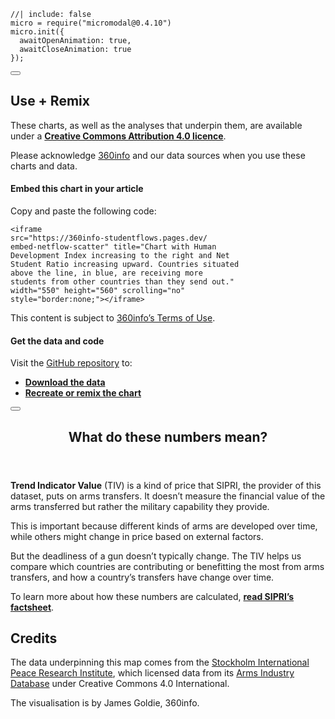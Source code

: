 <!-- initialise miromodal.js -->

```ojs
//| include: false
micro = require("micromodal@0.4.10")
micro.init({
  awaitOpenAnimation: true,
  awaitCloseAnimation: true
});
```

::::::: {#modal-useremix .modal .micromodal-slide aria-hidden="true"}
:::::: {.modal__overlay tabindex="-1" data-micromodal-close="true"}
::::: {.modal__container role="dialog" aria-modal="true" aria-labelledby="modal-useremix-title"}

<button class="modal__close" aria-label="Close modal" data-micromodal-close></button>

:::: {#modal-useremix-content}
## Use + Remix

These charts, as well as the analyses that underpin them, are available under a [**Creative Commons Attribution 4.0 licence**](https://creativecommons.org/licenses/by/4.0).

Please acknowledge [360info](https://360info.org) and our data sources when you use these charts and data.

#### Embed this chart in your article

Copy and paste the following code:

::: {.embedcode}
```
<iframe
src="https://360info-studentflows.pages.dev/
embed-netflow-scatter" title="Chart with Human
Development Index increasing to the right and Net
Student Ratio increasing upward. Countries situated
above the line, in blue, are receiving more
students from other countries than they send out."
width="550" height="560" scrolling="no"
style="border:none;"></iframe>
```
:::

This content is subject to [360info's Terms of Use](https://newshub.360info.org/page/terms).

#### Get the data and code

Visit the [GitHub repository](https://github.com/360-info/report-template/tree/main/data) to:

* [**Download the data**](https://github.com/360-info/report-template/tree/main/data)
* [**Recreate or remix the chart**](https://github.com/360-info/report-template)
::::

:::::
::::::
:::::::

<!-- notes dialog -->

::::::: {#modal-about .modal .micromodal-slide aria-hidden="true"}
:::::: {.modal__overlay tabindex="-1" data-micromodal-close="true"}
::::: {.modal__container role="dialog" aria-modal="true" aria-labelledby="modal-about-title"}

<button class="modal__close" aria-label="Close modal" data-micromodal-close></button>

<header>
## What do these numbers mean? {#modal-about-title}
</header>

:::: {#modal-about-content}

**Trend Indicator Value** (TIV) is a kind of price that SIPRI, the provider of this dataset, puts on arms transfers. It doesn't measure the financial value of the arms transferred but rather the military capability they provide.

This is important because different kinds of arms are developed over time, while others might change in price based on external factors.

But the deadliness of a gun doesn't typically change. The TIV helps us compare which countries are contributing or benefitting the most from arms transfers, and how a country's transfers have change over time.

To learn more about how these numbers are calculated, [**read SIPRI's factsheet**](https://www.sipri.org/sites/default/files/files/FS/SIPRIFS1212.pdf).

## Credits

The data underpinning this map comes from the [Stockholm International Peace Research Institute](https://www.sipri.org), which licensed data from its [Arms Industry Database](https://www.sipri.org/databases/armsindustry) under Creative Commons 4.0 International.

The visualisation is by James Goldie, 360info.
::::

:::::
::::::
:::::::

